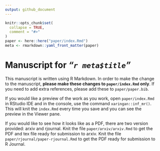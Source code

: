 ```yaml
---
output: github_document
---
```


<!-- README.md is generated from README.Rmd. Please edit that file -->

```r
knitr::opts_chunk$set(
  collapse = TRUE,
  comment = "#>"
)
paper <- here::here("paper/index.Rmd")
meta <- rmarkdown::yaml_front_matter(paper)
```

# Manuscript for *"`r meta$title`"*


<!-- badges: start -->
<!-- badges: end -->

This manuscript is written using R Markdown. In order to make the change to the manuscript, **please make these changes to `paper/index.Rmd` only**. If you need to add extra references, please add these to `paper/paper.bib`. 


If you would like a preview of the work as you work, open `paper/index.Rmd` in RStudio IDE and in the console, use the command `xaringan::inf_mr()`. This will knit the `index.Rmd` every time you save and you can see the preview in the Viewer pane. 

If you would like to see how it looks like as a PDF, there are two version provided: arxiv and rjournal. Knit the file `paper/arxiv/arxiv.Rmd` to get the PDF and tex file ready for submission to arxiv. Knit the file `paper/rjournal/paper-rjournal.Rmd` to get the PDF ready for submission to R Journal. 
